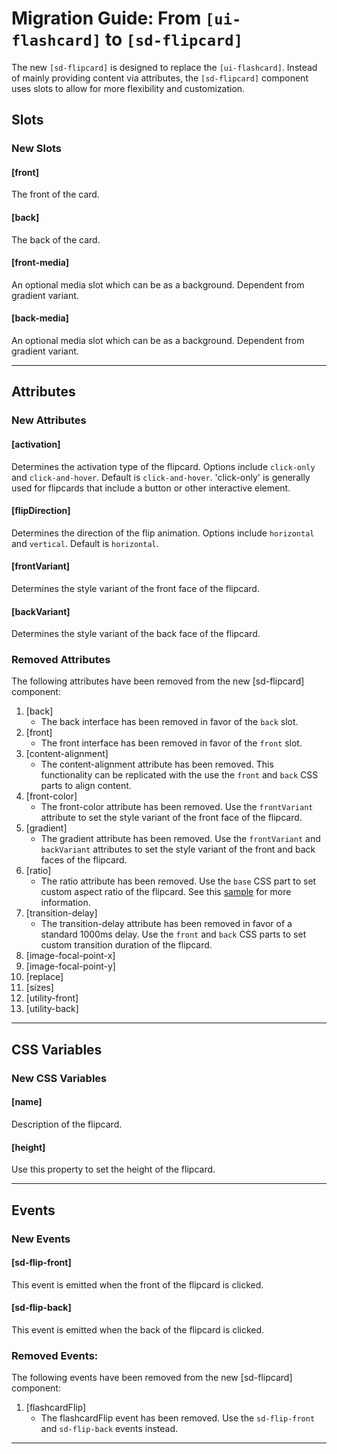 
<Meta title="Docs/Migration/ui-flashcard" />

# Migration Guide: From `[ui-flashcard]` to `[sd-flipcard]`

The new `[sd-flipcard]` is designed to replace the `[ui-flashcard]`. Instead of mainly providing content via attributes, the `[sd-flipcard]` component uses slots to allow for more flexibility and customization.

## Slots

### New Slots

#### [front]

The front of the card.

#### [back]

The back of the card.

#### [front-media]

An optional media slot which can be as a background. Dependent from gradient variant.

#### [back-media]

An optional media slot which can be as a background. Dependent from gradient variant.

<hr />

## Attributes

### New Attributes

#### [activation]

Determines the activation type of the flipcard. Options include `click-only` and `click-and-hover`. Default is `click-and-hover`. 'click-only' is generally used for flipcards that include a button or other interactive element.

#### [flipDirection]

Determines the direction of the flip animation. Options include `horizontal` and `vertical`. Default is `horizontal`.

#### [frontVariant]

Determines the style variant of the front face of the flipcard.

#### [backVariant]

Determines the style variant of the back face of the flipcard.

### Removed Attributes

The following attributes have been removed from the new [sd-flipcard] component:

1. [back]
   - The back interface has been removed in favor of the `back` slot.
2. [front]
   - The front interface has been removed in favor of the `front` slot.
3. [content-alignment]
   - The content-alignment attribute has been removed. This functionality can be replicated with the use the `front` and `back` CSS parts to align content.
4. [front-color]
   - The front-color attribute has been removed. Use the `frontVariant` attribute to set the style variant of the front face of the flipcard.
5. [gradient]
   - The gradient attribute has been removed. Use the `frontVariant` and `backVariant` attributes to set the style variant of the front and back faces of the flipcard.
6. [ratio]
   - The ratio attribute has been removed. Use the `base` CSS part to set custom aspect ratio of the flipcard. See this [sample](https://solid-design-system.fe.union-investment.de/docs/?path=/docs/components-sd-flipcard--docs#sample%3A%20aspect%20ratio) for more information.
7. [transition-delay]
   - The transition-delay attribute has been removed in favor of a standard 1000ms delay. Use the `front` and `back` CSS parts to set custom transition duration of the flipcard.
8. [image-focal-point-x]
9. [image-focal-point-y]
10. [replace]
11. [sizes]
12. [utility-front]
13. [utility-back]

<hr />

## CSS Variables

### New CSS Variables

#### [name]

Description of the flipcard.

#### [height]

Use this property to set the height of the flipcard.

<hr />

## Events

### New Events

#### [sd-flip-front]

This event is emitted when the front of the flipcard is clicked.

#### [sd-flip-back]

This event is emitted when the back of the flipcard is clicked.

### Removed Events:

The following events have been removed from the new [sd-flipcard] component:

1. [flashcardFlip]
   - The flashcardFlip event has been removed. Use the `sd-flip-front` and `sd-flip-back` events instead.

<hr />
